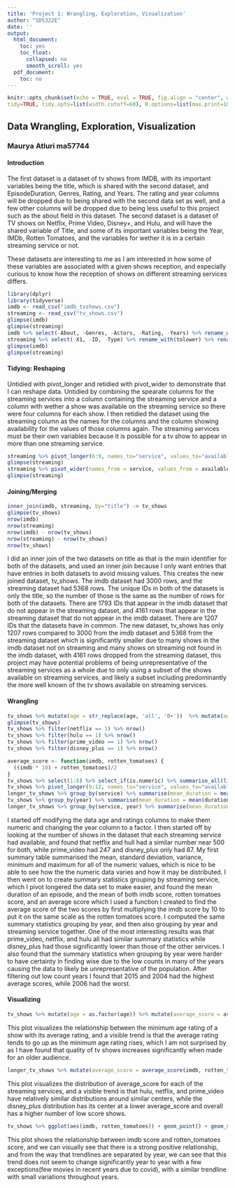 ```yaml
---
title: 'Project 1: Wrangling, Exploration, Visualization'
author: "SDS322E"
date: ''
output:
  html_document:
    toc: yes
    toc_float:
      collapsed: no
      smooth_scroll: yes
  pdf_document:
    toc: no
---
```


```r
knitr::opts_chunk$set(echo = TRUE, eval = TRUE, fig.align = "center", warning = F, message = F,
tidy=TRUE, tidy.opts=list(width.cutoff=60), R.options=list(max.print=100))
```

## Data Wrangling, Exploration, Visualization

### Maurya Atluri ma57744

#### Introduction 

The first dataset is a dataset of tv shows from IMDB, with its important variables being the title, which is shared with the second dataset, and EpisodeDuration, Genres, Rating, and Years. The rating and year columns will be dropped due to being shared with the second data set as well, and a few other columns will be dropped due to being less useful to this project such as the about field in this dataset. The second dataset is a dataset of TV shows on Netflix, Prime Video, Disney+, and Hulu, and will have the shared variable of Title, and some of its important variables being the Year, IMDb, Rotten Tomatoes, and the variables for wether it is in a certain streaming service or not.

These datasets are interesting to me as I am interested in how some of these variables are associated with a given shows reception, and especially curious to know how the reception of shows on different streaming services differs.

```R
library(dplyr)
library(tidyverse)
imdb <- read_csv("imdb_tvshows.csv")
streaming <- read_csv("tv_shows.csv")
glimpse(imdb)
glimpse(streaming)
imdb %>% select(-About, -Genres, -Actors, -Rating, -Years) %>% rename_with(tolower) %>% rename(duration = 'episodeduration(in minutes)') -> imdb
streaming %>% select(-X1, -ID, -Type) %>% rename_with(tolower) %>% rename(rotten_tomatoes = 'rotten tomatoes', prime_video = 'prime video', disney_plus = 'disney+') -> streaming
glimpse(imdb)
glimpse(streaming)
```

#### Tidying: Reshaping

Untidied with pivot_longer and retidied with pivot_wider to demonstrate that I can reshape data. Untidied by combining the spearate columns for the streaming services into a column containing the streaming service and a column with wether a show was available on the streaming service so there were four columns for each show. I then retidied the dataset using the streaming column as the names for the columns and the column showing availability for the values of those columns again. The streaming services must be their own variables because it is possible for a tv show to appear in more than one streaming service.

```R
streaming %>% pivot_longer(6:9, names_to="service", values_to="available") -> streaming
glimpse(streaming)
streaming %>% pivot_wider(names_from = service, values_from = available) -> streaming
glimpse(streaming)
```

    
#### Joining/Merging

```R
inner_join(imdb, streaming, by="title") -> tv_shows
glimpse(tv_shows)
nrow(imdb)
nrow(streaming)
nrow(imdb) - nrow(tv_shows)
nrow(streaming) - nrow(tv_shows)
nrow(tv_shows)
```

I did an inner join of the two datasets on title as that is the main identifier for both of the datasets, and used an inner join because I only want entries that have entries in both datasets to avoid missing values. This creates the new joined dataset, tv_shows. The imdb dataset had 3000 rows, and the streaming dataset had 5368 rows. The unique IDs in both of the datasets is only the title, so the number of those is the same as the number of rows for both of the datasets. There are 1793 IDs that appear in the imdb dataset that do not appear in the streaming dataset, and 4161 rows that appear in the streaming dataset that do not appear in the imdb dataset. There are 1207 IDs that the datasets have in common. The new dataset, tv_shows has only 1207 rows compared to 3000 from the imdb dataset and 5368 from the streaming dataset which is significantly smaller due to many shows in the imdb dataset not on streaming and many shows on streaming not found in the imdb dataset, with 4161 rows dropped from the streaming dataset, this project may have potential problems of being unrepresentative of the streaming services as a whole due to only using a subset of the shows available on streaming services, and likely a subset including predominantly the more well known of the tv shows available on streaming services.

####  Wrangling

```R
tv_shows %>% mutate(age = str_replace(age, 'all', '0+'))  %>% mutate(age = str_replace(age, '13+', '16+')) %>% mutate(age = replace_na(age, '0+')) %>% mutate(age = str_replace(age, '[+]', '')) %>% mutate(imdb = str_replace(imdb, '[?:\\/](?:\\d+)', '')) %>% mutate(rotten_tomatoes = str_replace(rotten_tomatoes, '[?:\\/](?:\\d+)', '')) %>% mutate(year = as.factor(year)) %>%  mutate(age = as.numeric(age)) %>%  mutate(imdb = as.numeric(imdb)) %>%  mutate(rotten_tomatoes = as.numeric(rotten_tomatoes)) %>% na.omit %>% mutate(duration_hours = duration/60) %>% relocate(duration_hours, .after=duration) -> tv_shows
glimpse(tv_shows)
tv_shows %>% filter(netflix == 1) %>% nrow()
tv_shows %>% filter(hulu == 1) %>% nrow()
tv_shows %>% filter(prime_video == 1) %>% nrow()
tv_shows %>% filter(disney_plus == 1) %>% nrow()

average_score <- function(imdb, rotten_tomatoes) {
  ((imdb * 10) + rotten_tomatoes)/2
}
tv_shows %>% select(1:8) %>% select_if(is.numeric) %>% summarise_all(list(mean = mean, sd = sd, var = var, min = min, max = max))
tv_shows %>% pivot_longer(9:12, names_to="service", values_to="available") %>% filter(available == 1) %>% select(-available) -> longer_tv_shows
longer_tv_shows %>% group_by(service) %>% summarise(mean_duration = mean(duration), mean_duration_hours = mean(duration_hours), mean_imdb = mean(imdb), mean_rt = mean(rotten_tomatoes), mean_average_score = average_score(mean_imdb, mean_rt), count = n()) %>% arrange(desc(mean_average_score))
tv_shows %>% group_by(year) %>% summarise(mean_duration = mean(duration), mean_duration_hours = mean(duration_hours), mean_imdb = mean(imdb), mean_rt = mean(rotten_tomatoes), mean_average_score = average_score(mean_imdb, mean_rt), count = n()) %>% arrange(desc(mean_average_score)) %>% filter(count > 5)
longer_tv_shows %>% group_by(service, year) %>% summarise(mean_duration = mean(duration), mean_duration_hours = mean(duration_hours),mean_imdb = mean(imdb), mean_rt = mean(rotten_tomatoes), mean_average_score = average_score(mean_imdb, mean_rt), count = n()) %>% arrange(desc(mean_average_score)) %>% filter(count > 5)
```

I started off modifying the data age and ratings columns to make them numeric and changing the year column to a factor. I then started off by looking at the number of shows in the dataset that each streaming service had available, and found that netflix and hull had a similar number near 500 for both, while prime_video had 247 and disney_plus only had 87. My first summary table summarised the mean, standard deviation, variance, minimum and maximum for all of the numeric values, which is nice to be able to see how the the numeric data varies and how it may be distributed. I then went on to create summary statistics grouping by streaming service, which I pivot longered the data set to make easier, and found the mean duration of an episode, and the mean of both imdb score, rotten tomatoes score, and an average score which I used a function I created to find the average score of the two scores by first multiplying the imdb score by 10 to put it on the same scale as the rotten tomatoes score. I computed the same summary statistics grouping by year, and then also grouping by year and streaming service together. One of the most interesting results was that prime_video, netflix, and hulu all had similar summary statistics while disney_plus had those significantly lower than those of the other services. I also found that the summary statistics when grouping by year were harder to have certainty in finding wise due to the low counts in many of the years causing the data to likely be unrepresentative of the population. After filtering out low count years I found that 2015 and 2004 had the highest average scores, while 2006 had the worst.


#### Visualizing

```R
tv_shows %>% mutate(age = as.factor(age)) %>% mutate(average_score = average_score(imdb, rotten_tomatoes)) %>% ggplot(aes(age, average_score)) + labs(title = "Average Score of Shows by Minimum Age Rating", x='Minimum Age Rating', y='Average Rating of Shows', breaks = 10) + geom_bar(stat = "summary", fun = "mean", aes(fill = age))  + scale_fill_brewer(palette = "Set1") + ylim(0,100) + geom_errorbar(stat = "summary", width = .5)
```

This plot visualizes the relationship between the minimum age rating of a show with its average rating, and a visible trend is that the average rating tends to go up as the minimum age rating rises, which I am not surprised by as I have found that quality of tv shows increases significantly when made for an older audience. 

```R
longer_tv_shows %>% mutate(average_score = average_score(imdb, rotten_tomatoes)) %>% ggplot(aes(average_score)) + labs(title = "Distribution of Average Scores by Streaming Service", x='Average Score', y='Frequency', breaks = 10) + facet_grid(service~., scales="free_y")  + geom_histogram(binwidth = 2.5, aes(fill = service)) + geom_density(aes(y=2.5 * ..count..)) + scale_fill_brewer(palette = "Set2") + xlim(0,100)
```

This plot visualizes the distribution of average_score for each of the streaming services, and a visible trend is that hulu, netflix, and prime_video have relatively similar distributions around similar centers, while the disney_plus distribution has its center at a lower average_score and overall has a higher number of low score shows.
```R
tv_shows %>% ggplot(aes(imdb, rotten_tomatoes)) + geom_point() + geom_smooth(method="lm",aes(color = year)) + xlim(0,10) + ylim(0,100) + scale_fill_brewer(palette = "Set3")
```

This plot shows the relationship between imdb score and rotten_tomatoes score, and we can visually see that there is a strong positive relationship, and from the way that trendlines are separated by year, we can see that this trend does not seem to change significantly year to year with a few exceptions(few movies in recent years due to covid), with a similar trendline with small variations throughout years.



